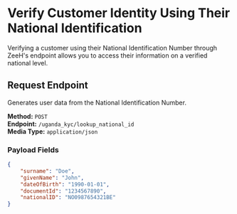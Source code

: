 # Verify Customer Identity Using Their National Identification

Verifying a customer using their National Identification Number through ZeeH's endpoint allows you to access their information on a verified national level.

## Request Endpoint

Generates user data from the National Identification Number.

**Method:** `POST`  
**Endpoint:** `/uganda_kyc/lookup_national_id`  
**Media Type:** `application/json`

### Payload Fields

```json
{
    "surname": "Doe",
    "givenName": "John",
    "dateOfBirth": "1990-01-01",
    "documentId": "1234567890",
    "nationalID": "NO0987654321BE"
}
```
